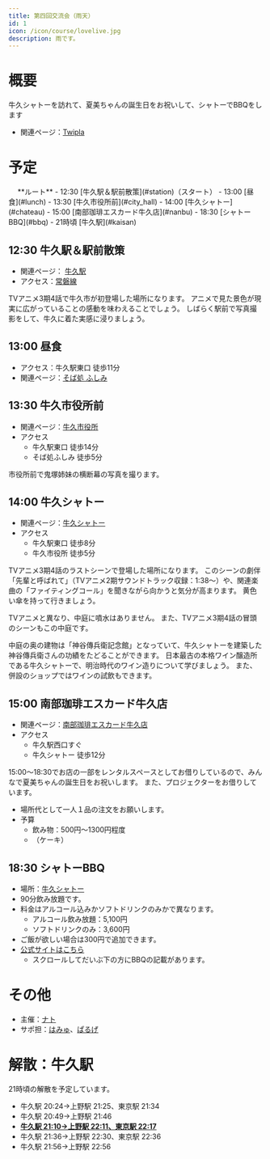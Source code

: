 ```yaml
---
title: 第四回交流会（雨天）
id: 1
icon: /icon/course/lovelive.jpg
description: 雨です。
---
```


# 概要

牛久シャトーを訪れて、夏美ちゃんの誕生日をお祝いして、シャトーでBBQをします

- 関連ページ：[Twipla](https://twipla.jp/events/682425)

# 予定
<div class="border border-gray-300 dark:border-gray-900 rounded-md p-2 bg-white dark:bg-gray-700 shadow-sm">
　 **ルート**
- 12:30 [牛久駅＆駅前散策](#station)（スタート）
- 13:00 [昼食](#lunch)
- 13:30 [牛久市役所前](#city_hall)
- 14:00 [牛久シャトー](#chateau)
- 15:00 [南部珈琲エスカード牛久店](#nanbu)
- 18:30 [シャトーBBQ](#bbq)
- 21時頃 [牛久駅](#kaisan)
</div>

## 12:30 牛久駅＆駅前散策<span id="station" />
- 関連ページ： [牛久駅](/spot_note/station)
- アクセス：[常磐線](https://www.jreast-timetable.jp/2508/timetable/tt0222/0222011.html)

<LinkedImage
  basename="nato_blooming/ushiku_station"
/>

TVアニメ3期4話で牛久市が初登場した場所になります。
アニメで見た景色が現実に広がっていることの感動を味わえることでしょう。
しばらく駅前で写真撮影をして、牛久に着た実感に浸りましょう。

## 13:00 昼食 <span id="lunch" />
- アクセス：牛久駅東口 徒歩11分
- 関連ページ：[そば処 ふしみ](/spot_note/fushimi)

<LinkedImage
  basename="hamyu044/fushimi-menu"
/>

## 13:30 牛久市役所前 <span id="city_hall" />
- 関連ページ：[牛久市役所](/spot_note/city_hall)
- アクセス
  - 牛久駅東口 徒歩14分
  - そば処ふしみ 徒歩5分

市役所前で鬼塚姉妹の横断幕の写真を撮ります。

<LinkedImage
  basename="nato_blooming/city_hall-front"
/>

<LinkedImage
  basename="hamyu044/city_hall-sunny"
/>

## 14:00 牛久シャトー <span id="chateau" />
- 関連ページ：[牛久シャトー](/spot_note/chateau)
- アクセス
  - 牛久駅東口 徒歩8分
  - 牛久市役所 徒歩5分

<LinkedImage
  basename="nato_blooming/chateau-main_gate"
/>

TVアニメ3期4話のラストシーンで登場した場所になります。
このシーンの劇伴「先輩と呼ばれて」（TVアニメ2期サウンドトラック収録：1:38～）や、関連楽曲の「ファイティングコール」を聞きながら向かうと気分が高まります。
黄色い傘を持って行きましょう。

<LinkedImage
  basename="poketc_meganest/chateau-courtyard__sunny2"
/>

TVアニメと異なり、中庭に噴水はありません。
また、TVアニメ3期4話の冒頭のシーンもこの中庭です。

<LinkedImage
  basename="poketc_meganest/chateau-aneja"
/>

中庭の奥の建物は「神谷傳兵衛記念館」となっていて、牛久シャトーを建築した神谷傳兵衛さんの功績をたどることができます。
日本最古の本格ワイン醸造所である牛久シャトーで、明治時代のワイン造りについて学びましょう。
また、併設のショップではワインの試飲もできます。

<LinkedImage
  basename="nato_blooming/chateau-denbee_kinenkan"
/>

## 15:00 南部珈琲エスカード牛久店 <span id="nanbu" />
- 関連ページ：[南部珈琲エスカード牛久店](/spot_note/nanbu_coffee/)
- アクセス
  - 牛久駅西口すぐ
  - 牛久シャトー 徒歩12分

15:00～18:30でお店の一部をレンタルスペースとしてお借りしているので、みんなで夏美ちゃんの誕生日をお祝いします。
また、プロジェクターをお借りしています。
- 場所代として一人１品の注文をお願いします。
- 予算
  - 飲み物：500円～1300円程度
  - （ケーキ）

## 18:30 シャトーBBQ <span id="bbq" />
- 場所：[牛久シャトー](/spot_note/chateau)
- 90分飲み放題です。
- 料金はアルコール込みかソフトドリンクのみかで異なります。
  - アルコール飲み放題：5,100円
  - ソフトドリンクのみ：3,600円
- ご飯が欲しい場合は300円で追加できます。
- [公式サイトはこちら](https://maita37.wixsite.com/ushiku-chateau/blank-3)
  - スクロールしてだいぶ下の方にBBQの記載があります。

# その他
- 主催：[ナト](https://x.com/nato_blooming)
- サポ担：[はみゅ](https://x.com/hamyu044)、[ぱるげ](https://x.com/_KK_parge_)

# 解散：牛久駅 <span id="kaisan" />
21時頃の解散を予定しています。
- 牛久駅 20:24→上野駅 21:25、東京駅 21:34
- 牛久駅 20:49→上野駅 21:46
- <u>**牛久駅 21:10→上野駅 22:11、東京駅 22:17**</u>
- 牛久駅 21:36→上野駅 22:30、東京駅 22:36
- 牛久駅 21:56→上野駅 22:56
